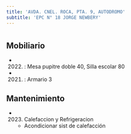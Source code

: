 ```yaml
---
title: 'AVDA. CNEL. ROCA, PTA. 9, AUTODROMO'
subtitle: 'EPC N° 18 JORGE NEWBERY'
---
```


#


## Mobiliario

*  (2022) : Mesa pupitre doble 40, Silla escolar 80 

*  (2021) : Armario 3 





## Mantenimiento

*  (2023) Calefaccion y Refrigeracion 
    + Acondicionar sist de calefacción



